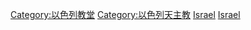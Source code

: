 [[Category:以色列教堂|Category:以色列教堂]]
[[Category:以色列天主教|Category:以色列天主教]]
[[Category:亚洲天主教堂|Israel]]
[[Category:各国天主教堂|Israel]]